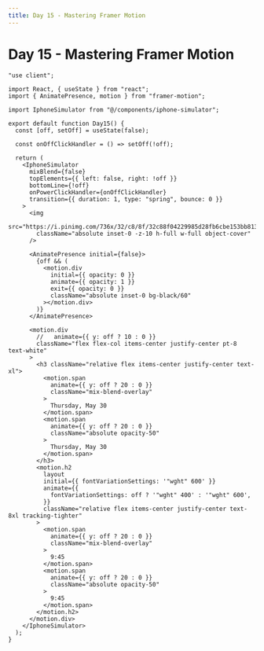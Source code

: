 ```yaml
---
title: Day 15 - Mastering Framer Motion
---
```


# Day 15 - Mastering Framer Motion

<Tabs id="day-15">

<Tab label="Preview">

<ComponentPreview name="framer-motion-day-15" />

</Tab>

<Tab label="Code">

```tsx title="components/day-15.tsx" showLineNumbers
"use client";

import React, { useState } from "react";
import { AnimatePresence, motion } from "framer-motion";

import IphoneSimulator from "@/components/iphone-simulator";

export default function Day15() {
  const [off, setOff] = useState(false);

  const onOffClickHandler = () => setOff(!off);

  return (
    <IphoneSimulator
      mixBlend={false}
      topElements={{ left: false, right: !off }}
      bottomLine={!off}
      onPowerClickHandler={onOffClickHandler}
      transition={{ duration: 1, type: "spring", bounce: 0 }}
    >
      <img
        src="https://i.pinimg.com/736x/32/c8/8f/32c88f04229985d28fb6cbe153bb8133.jpg"
        className="absolute inset-0 -z-10 h-full w-full object-cover"
      />

      <AnimatePresence initial={false}>
        {off && (
          <motion.div
            initial={{ opacity: 0 }}
            animate={{ opacity: 1 }}
            exit={{ opacity: 0 }}
            className="absolute inset-0 bg-black/60"
          ></motion.div>
        )}
      </AnimatePresence>

      <motion.div
        //   animate={{ y: off ? 10 : 0 }}
        className="flex flex-col items-center justify-center pt-8 text-white"
      >
        <h3 className="relative flex items-center justify-center text-xl">
          <motion.span
            animate={{ y: off ? 20 : 0 }}
            className="mix-blend-overlay"
          >
            Thursday, May 30
          </motion.span>
          <motion.span
            animate={{ y: off ? 20 : 0 }}
            className="absolute opacity-50"
          >
            Thursday, May 30
          </motion.span>
        </h3>
        <motion.h2
          layout
          initial={{ fontVariationSettings: '"wght" 600' }}
          animate={{
            fontVariationSettings: off ? '"wght" 400' : '"wght" 600',
          }}
          className="relative flex items-center justify-center text-8xl tracking-tighter"
        >
          <motion.span
            animate={{ y: off ? 20 : 0 }}
            className="mix-blend-overlay"
          >
            9:45
          </motion.span>
          <motion.span
            animate={{ y: off ? 20 : 0 }}
            className="absolute opacity-50"
          >
            9:45
          </motion.span>
        </motion.h2>
      </motion.div>
    </IphoneSimulator>
  );
}
```

</Tab>

</Tabs>
